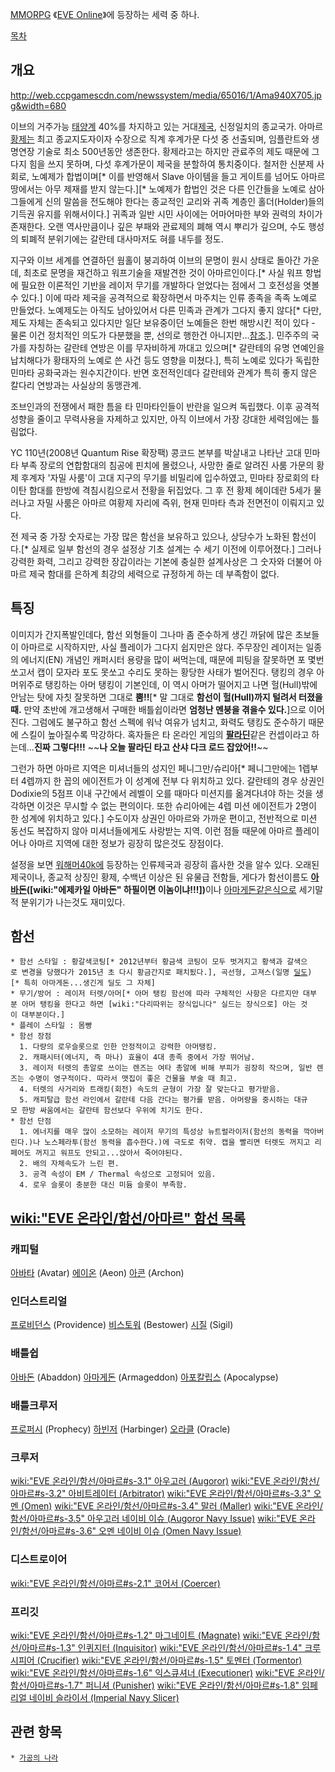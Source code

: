 [[MMORPG]] 《[[EVE Online]]》에 등장하는 세력 중 하나.

[[목차]]
== 개요 ==
http://web.ccpgamescdn.com/newssystem/media/65016/1/Ama940X705.jpg&width=680

이브의 거주가능 [[태양계]] 40%를 차지하고 있는 거대[[제국]], 신정일치의 종교국가. 아마르 [[황제]]는 최고 종교지도자이자 수장으로 직계 후계가문 다섯 중 선출되며, 임플란트와 생명연장 기술로 최소 500년동안 생존한다. 황제라고는 하지만 관료주의 제도 때문에 그다지 힘을 쓰지 못하며, 다섯 후계가문이 제국을 분할하여 통치중이다. 철저한 신분제 사회로, 노예제가 합법이며[* 이를 반영해서 Slave 아이템을 들고 게이트를 넘어도 아마르 땅에서는 아무 제재를 받지 않는다.][* 노예제가 합법인 것은 다른 인간들을 노예로 삼아 그들에게 신의 말씀을 전도해야 한다는 종교적인 교리와 귀족 계층인 홀더(Holder)들의 기득권 유지를 위해서이다.] 귀족과 일반 시민 사이에는 어마어마한 부와 권력의 차이가 존재한다. 오랜 역사만큼이나 깊은 부패와 관료제의 폐해 역시 뿌리가 깊으며, 수도 행성의 퇴폐적 분위기에는 갈란테 대사마저도 혀를 내두를 정도.

지구와 이브 세계를 연결하던 웜홀이 붕괴하여 이브의 문명이 원시 상태로 돌아간 가운데, 최초로 문명을 재건하고 워프기술을 재발견한 것이 아마르인이다.[* 사실 워프 항법에 필요한 이론적인 기반을 레이저 무기를 개발하다 얻었다는 점에서 그 호전성을 엿볼 수 있다.] 이에 따라 제국을 공격적으로 확장하면서 마주치는 인류 종족을 족족 노예로 만들었다. 노예제도는 아직도 남아있어서 다른 민족과 관계가 그다지 좋지 않다[* 다만, 제도 자체는 존속되고 있다지만 일단 보유중이던 노예들은 한번 해방시킨 적이 있다 - 물론 이건 정치적인 의도가 다분했을 뿐, 선의로 행한건 아니지만...[http://www.eve-kor.com/Free/70806 참조].]. 민주주의 국가를 자칭하는 갈란테 연방은 이를 무자비하게 까대고 있으며[* 갈란테의 유명 연예인을 납치해다가 황태자의 노예로 쓴 사건 등도 영향을 미쳤다.], 특히 노예로 있다가 독립한 민마타 공화국과는 원수지간이다. 반면 호전적인데다 갈란테와 관계가 특히 좋지 않은 칼다리 연방과는 사실상의 동맹관계.

조브인과의 전쟁에서 패한 틈을 타 민마타인들이 반란을 일으켜 독립했다. 이후 공격적 성향을 줄이고 무력사용을 자제하고 있지만, 아직 이브에서 가장 강대한 세력임에는 틀림없다.

YC 110년(2008년 Quantum Rise 확장팩) 콩코드 본부를 박살내고 나타난 고대 민마타 부족 장로의 연합함대의 침공에 핀치에 몰렸으나, 사망한 줄로 알려진 사룸 가문의 황제 후계자 '자밀 사룸'이 고대 지구의 무기를 비밀리에 입수하였고, 민마타 장로회의 타이탄 함대를 한방에 격침시킴으로서 전황을 뒤집었다. 그 후 전 황제 헤이데란 5세가 물러나고 자밀 사룸은 아마르 여황제 자리에 즉위, 현재 민마타 측과 전면전이 이뤄지고 있다.

전 제국 중 가장 숫자로는 가장 많은 함선을 보유하고 있으나, 상당수가 노화된 함선이다.[* 실제로 일부 함선의 경우 설정상 기초 설계는 수 세기 이전에 이루어졌다.] 그러나 강력한 화력, 그리고 강력한 장갑이라는 기본에 충실한 설계사상은 그 숫자와 더불어 아마르 제국 함대를 은하계 최강의 세력으로 규정하게 하는 데 부족함이 없다.

== 특징 ==
이미지가 간지폭발인데다, 함선 외형들이 그나마 좀 준수하게 생긴 까닭에 많은 초보들이 아마르로 시작하지만, 사실 플레이가 그다지 쉽지만은 않다. 주무장인 레이저는 일종의 에너지(EN) 개념인 캐퍼시터 용량을 많이 써먹는데, 때문에 피팅을 잘못하면 포 몇번 쏘고서 캡이 모자라 포도 못쏘고 수리도 못하는 황당한 사태가 벌어진다. 탱킹의 경우 아머위주로 탱킹하는 아머 탱킹이 기본인데, 이 역시 아머가 떨어지고 나면 헐(Hull)밖에 안남는 탓에 자칫 잘못하면 그대로 '''뿜!!'''[* 말 그대로 '''함선이 헐(Hull)까지 털려서 터졌을때.''' 만약 초반에 개고생해서 구매한 배틀쉽이라면 '''엄청난 멘붕을 겪을수 있다.''']으로 이어진다. 그럼에도 불구하고 함선 스펙에 워낙 여유가 넘치고, 화력도 탱킹도 준수하기 때문에 스킬이 높아질수록 막강하다. 혹자들은 타 온라인 게임의 '''[[팔라딘]]'''같은 컨셉이라고 하는데...'''진짜 그렇다!!!''' ~~'''나 오늘 팔라딘 타고 산샤 다크 로드 잡았어!!'''~~

그런가 하면 아마르 지역은 미셔너들의 성지인 페니그만/슈리아[* 페니그만에는 1렙부터 4렙까지 한 꼽의 에이전트가 이 성계에 전부 다 위치하고 있다. 갈란테의 경우 상권인 Dodixie의 5점프 이내 구간에서 레벨이 오를 때마다 미션지를 옮겨다녀야 하는 것을 생각하면 이것은 무시할 수 없는 편의이다. 또한 슈리아에는 4렙 미션 에이전트가 2명이 한 성계에 위치하고 있다.] 수도이자 상권인 아마르와 가까운 편이고, 전반적으로 미션 동선도 복잡하지 않아 미셔너들에게도 사랑받는 지역. 이런 점들 때문에 아마르 플레이어나 아마르 지역에 대한 정보가 굉장히 많은것도 장점이다.

설정을 보면 [[워해머40k]]에 등장하는 인류제국과 굉장히 흡사한 것을 알수 있다. 오래된 제국이나, 종교적 상징인 황제, 수백년 이상은 된 유물급 전함들, 게다가 함선이름도 '''[[아바돈]]([wiki:"에제카일 아바돈" 하필이면 이놈이냐!!!])'''이나 [[아마게돈]]같은식으로 세기말적 분위기가 나는것도 재미있다.

== 함선 ==
 * 함선 스타일 : 황갈색코팅[* 2012년부터 황금색 코팅이 모두 벗겨지고 황색과 갈색으로 변경을 당했다가 2015년 초 다시 황금간지로 패치됬다.], 곡선형, 고져스(일명 [[딜도]])[* 특히 아마게돈...생긴게 딜도 그 자체]
 * 무기/방어 : 레이저 터렛/아머[* 아머 탱킹 함선에 따라 구체적인 사항은 다르지만 대부분 아머 탱킹을 한다고 하면 [wiki:"다리따위는 장식입니다" 실드는 장식으로] 아는 것이 대부분이다.]
 * 플레이 스타일 : 몸빵
 * 함선 장점
   1. 다량의 로우슬롯으로 인한 안정적이고 강력한 아머탱킹.
   2. 캐패시터(에너지, 즉 마나) 효율이 4대 종족 중에서 가장 뛰어남.
   3. 레이저 터렛의 총알로 쓰이는 렌즈는 여타 총알에 비해 부피가 굉장히 작으며, 일반 렌즈는 수명이 영구적이다. 따라서 맷집이 좋은 건물을 부술 때 최고.
   4. 터렛의 사거리와 트래킹(회전) 속도의 균형이 가장 잘 맞는다고 평가받음.
   5. 캐피탈급 함선 라인에서 갈란테 다음 간다는 평가를 받음. 아머량을 중시하는 대규모 한방 싸움에서는 갈란테 함선보다 우위에 치기도 한다.
 * 함선 단점 
   1. 에너지를 매우 많이 소모하는 레이저 무기의 특성상 뉴트럴라이저(함선의 동력을 깍아버린다.)나 노스페라투(함선 동력을 흡수한다.)에 극도로 취약. 캡을 빨리면 터렛도 꺼지고 리페어도 꺼지고 워프도 안되고...앉아서 죽어야된다.
   2. 배의 자체속도가 느린 편.
   3. 공격 속성이 EM / Thermal 속성으로 고정되어 있음.
   4. 로우 슬롯이 충분한 대신 미듐 슬롯이 부족함.

== [[wiki:"EVE 온라인/함선/아마르" 함선 목록]] ==
=== 캐피털 ===
[[아바타]] (Avatar)
[[에이온]] (Aeon)
[[아콘]] (Archon)

=== 인더스트리얼 ===
[[프로비던스]] (Providence)
[[비스토워]] (Bestower)
[[시질]] (Sigil)

=== 배틀쉽 ===
[[아바돈]] (Abaddon)
[[아마게돈]] (Armageddon)
[[아포칼립스]] (Apocalypse)

=== 배틀크루저 ===
[[프로퍼시]] (Prophecy)
[[하빈저]] (Harbinger)
[[오라클]] (Oracle)

=== 크루저 ===
[[wiki:"EVE 온라인/함선/아마르#s-3.1" 아우고러 (Augoror)]]
[[wiki:"EVE 온라인/함선/아마르#s-3.2" 아비트레이터 (Arbitrator)]]
[[wiki:"EVE 온라인/함선/아마르#s-3.3" 오멘 (Omen)]]
[[wiki:"EVE 온라인/함선/아마르#s-3.4" 말러 (Maller)]]
[[wiki:"EVE 온라인/함선/아마르#s-3.5" 아우고러 네이비 이슈 (Augoror Navy Issue)]]
[[wiki:"EVE 온라인/함선/아마르#s-3.6" 오멘 네이비 이슈 (Omen Navy Issue)]]

=== 디스트로이어 ===
[[wiki:"EVE 온라인/함선/아마르#s-2.1" 코어서 (Coercer)]]
 
=== 프리깃 ===
[[wiki:"EVE 온라인/함선/아마르#s-1.2" 마그네이트 (Magnate)]]
[[wiki:"EVE 온라인/함선/아마르#s-1.3" 인퀴지터 (Inquisitor)]]
[[wiki:"EVE 온라인/함선/아마르#s-1.4" 크루시피어 (Crucifier)]]
[[wiki:"EVE 온라인/함선/아마르#s-1.5" 토멘터 (Tormentor)]]
[[wiki:"EVE 온라인/함선/아마르#s-1.6" 익스큐셔너 (Executioner)]]
[[wiki:"EVE 온라인/함선/아마르#s-1.7" 퍼니셔 (Punisher)]] 
[[wiki:"EVE 온라인/함선/아마르#s-1.8" 임페리얼 네이비 슬라이서 (Imperial Navy Slicer)]] 

== 관련 항목 ==
 * [[가공의 나라]]
